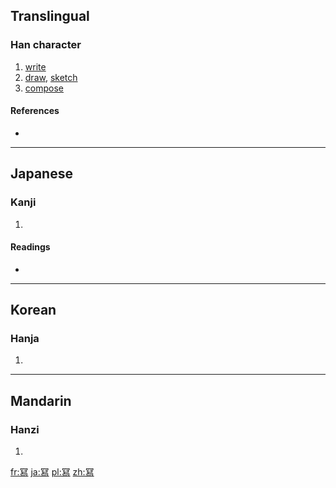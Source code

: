 {{also||寫|写}}
==Translingual==

===Han character===
{{Han char|rn=14|rad=冖|as=12|sn=14|four=|canj=月竹X火 (BHXF)|ids=⿱[[冖]][[舄]]}}

# [[write]]
# [[draw]], [[sketch]]
# [[compose]]

====References====
* {{Han ref|kx=0131.071|dj=0294.030|hdz=10306.031|uh=51A9|ud=20905}}

----

==Japanese==

===Kanji===
{{ja-kanji|grade=|rs=冖12}}

# {{defn|lang=ja|sort=冖12}}

====Readings====
* {{ja-readings|on=[[しゃ]] (sha)|kun=[[うつす]] (utsusu), [[かきうつす]] (kakiutsusu)}}

----

==Korean==

===Hanja===
{{ko-hanja|hangeul=사|rv=sa|mr=sa}}

# {{defn|lang=ko|sort=冖12}}

----

==Mandarin==

===Hanzi===
{{cmn-hanzi|pin=[[xiě]] ([[xie3]])|wg=hsieh<sup>3</sup>}}

# {{defn|lang=cmn|sort=冖12}}

[[fr:冩]]
[[ja:冩]]
[[pl:冩]]
[[zh:冩]]
